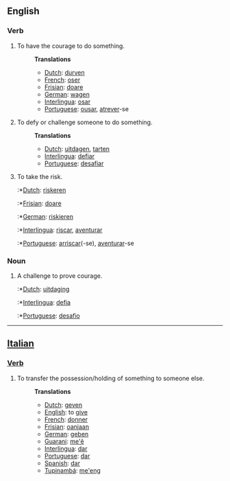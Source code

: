 ==English==
===Verb===
#To have the courage to do something.
#:'''Translations'''
#:*[[Dutch]]: [[durven]]
#:*[[French]]: [[oser]]
#:*[[Frisian]]: [[doare]]
#:*[[German]]: [[wagen]]
#:*[[Interlingua]]: [[osar]]
#:*[[Portuguese]]: [[ousar]], [[atrever]]-se
#To defy or challenge someone to do something.
#:'''Translations'''
#:*[[Dutch]]: [[uitdagen]], [[tarten]]
#:*[[Interlingua]]: [[defiar]]
#:*[[Portuguese]]: [[desafiar]]
#To take the risk.
#:*[[Dutch]]: [[riskeren]]
#:*[[Frisian]]: [[doare]]
#:*[[German]]: [[riskieren]]
#:*[[Interlingua]]: [[riscar]], [[aventurar]]
#:*[[Portuguese]]: [[arriscar]](-se), [[aventurar]]-se
===Noun===
#A challenge to prove courage.
#:*[[Dutch]]: [[uitdaging]]
#:*[[Interlingua]]: [[defia]]
#:*[[Portuguese]]: [[desafio]]
----
==[[Italian]]==
===[[Verb]]===
#To transfer the possession/holding of something to someone else.
#:'''Translations'''
#:*[[Dutch]]: [[geven]]
#:*[[English]]: to [[give]]
#:*[[French]]: [[donner]]
#:*[[Frisian]]: [[oanjaan]]
#:*[[German]]: [[geben]]
#:*[[Guarani]]: [[me'ẽ]]
#:*[[Interlingua]]: [[dar]]
#:*[[Portuguese]]: [[dar]]
#:*[[Spanish]]: [[dar]]
#:*[[Tupinambá]]: [[me'eng]]